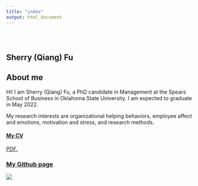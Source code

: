 ```yaml
---
title: "index"
output: html_document
---
```


<style type="text/css">
.title {
  display: none;
}

#getting-started img {
  margin-right: 10px;
}

</style>

<div class="row" style="padding-top: 30px;">
<div class="col-sm-6">

# **Sherry (Qiang) Fu**

## About me

Hi! I am Sherry (Qiang) Fu, a PhD candidate in Management at the Spears School of Business in Oklahoma State University.
I am expected to graduate in May 2022.

My research interests are organizational helping behaviors, employee affect and emotions, motivation and stress, and research methods. 

#### [My CV](fuqiangg.github.io/Fun-with-R/docs/Fu_CV.pdf)
<a href="fuqiangg.github.io/Fun-with-R/docs/Fu_CV.pdf" target="_blank">PDF.</a>

</div>
<div class="col-sm-6">


### [My Github page](https://github.com/fuqiangg)

<a href = "https://github.com/fuqiangg">
![](images/IMG_6111.JPG)
</a>
</div>
